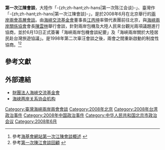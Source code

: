 {{noteTA
|T=zh-cn:第一次陈江会谈; zh-hk:第一次陳江會談; zh-tw:第一次江陳會談;
|1=zh-cn:陈江; zh-hk:陳江; zh-tw:江陳;
|2=zh-cn:汪辜会谈; zh-hk:汪辜會談; zh-tw:辜汪會談;
}}
'''第一次江陳會談'''，大陸作「-{zh;zh-hant;zh-hans|第一次陈江会谈}-」、臺灣作「-{zh;zh-hant;zh-hans|第一次江陳會談}-」，是於2008年6月在北京舉行的[[兩岸兩會高層會談|兩岸兩會高層會談]]。由[[海峽交流基金會|海峽交流基金會]]董事長[[江丙坤|江丙坤]]率領代表團前往北京，與[[海峽兩岸關係協會|海峽兩岸關係協會]]會長[[陳雲林|陳雲林]]舉行會談，針對兩岸包機及大陸人民來台觀光兩項議題進行協商，並於6月13日正式簽署「海峽兩岸包機會談紀要」及「海峽兩岸關於大陸居民赴台灣旅遊協議」。是1998年第二次辜汪會談之後，兩會之間重新啟動的制度性協商。<ref>參考[http://www.sef.org.tw/ct.asp?xItem=48212&ctNode=3809&mp=19 海基會網站第一次江陳會談概述] {{Wayback|url=http://www.sef.org.tw/ct.asp?xItem=48212&ctNode=3809&mp=19 |date=20150924100044 }}</ref><ref>參考[http://news.sina.com.cn/c/2008-11-03/224616580245.shtml 第一次陳江會談回顧] {{Wayback|url=http://news.sina.com.cn/c/2008-11-03/224616580245.shtml |date=20140115221310 }}</ref>

==參考文獻==
<div class="references-small">
<references />
</div>

==外部連結==
{{Wikisourcehas|海峽兩岸包機會談紀要|海峽兩岸關於大陸居民赴台灣旅遊協議}}
*[http://www.sef.org.tw/ 財團法人海峽交流基金會] {{Wayback|url=http://www.sef.org.tw/ |date=20041020044031 }}
*[https://web.archive.org/web/20090630021920/http://www.gwytb.gov.cn/hx/hxjg.htm 海峡两岸关系协会机构]

{{江陳會談}}

[[Category:臺灣海峽兩岸兩會會談|Category:臺灣海峽兩岸兩會會談]]
[[Category:2008年北京|Category:2008年北京]]
[[Category:2008年台湾政治事件|Category:2008年台湾政治事件]]
[[Category:2008年中国政治事件|Category:2008年中国政治事件]]
[[Category:中华人民共和国北京市政治会议|Category:中华人民共和国北京市政治会议]]
[[Category:2008年6月|Category:2008年6月]]
